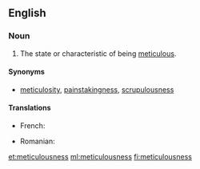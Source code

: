 ==English==

===Noun===
{{en-noun|-}}

# The state or characteristic of being [[meticulous]].

====Synonyms====
* [[meticulosity]], [[painstakingness]], [[scrupulousness]]

====Translations====
{{trans-top|state or characteristic of being meticulous}}
* French: {{t+|fr|méticulosité|f}}
{{trans-mid}}
* Romanian: {{t+|ro|meticulozitate|f}}
{{trans-bottom}}

[[et:meticulousness]]
[[ml:meticulousness]]
[[fi:meticulousness]]